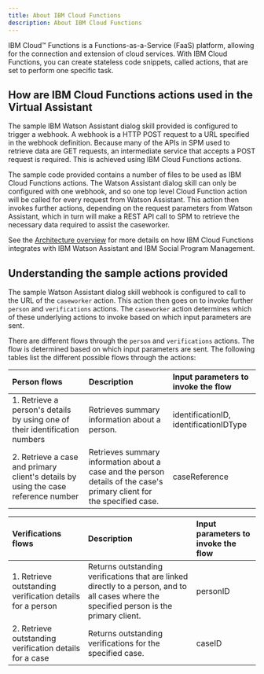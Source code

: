```yaml
---
title: About IBM Cloud Functions
description: About IBM Cloud Functions
---
```


IBM Cloud™ Functions is a Functions-as-a-Service (FaaS) platform, allowing for the connection and extension of cloud services.
With IBM Cloud Functions, you can create stateless code snippets, called actions, that are set to perform one specific task.

## How are IBM Cloud Functions actions used in the Virtual Assistant

The sample IBM Watson Assistant dialog skill provided is configured  to trigger a webhook. A webhook is a HTTP POST request to a URL specified in the webhook definition.
Because many of the APIs in SPM used to retrieve data are GET requests, an intermediate service that accepts a POST request is required. This is achieved using IBM Cloud Functions actions.

The sample code provided contains a number of files to be used as IBM Cloud Functions actions.
The Watson Assistant dialog skill can only be configured with one webhook, and so one top level Cloud Function action will be called for every request from Watson Assistant.
This action then invokes further actions, depending on the request parameters from Watson Assistant, which in turn will make a REST API call to SPM to retrieve the necessary data required to assist the caseworker.

See the [Architecture overview](/architecture/arch-overview) for more details on how IBM Cloud Functions integrates with IBM Watson Assistant and IBM Social Program Management.

## Understanding the sample actions provided

The sample Watson Assistant dialog skill webhook is configured to call to the URL of the `caseworker` action. This action then goes on to invoke further `person` and `verifications` actions.
The `caseworker` action determines which of these underlying actions to invoke based on which input parameters are sent.

There are different flows through the `person` and `verifications` actions. The flow is determined based on which input parameters are sent.
The following tables list the different possible flows through the actions:

| Person flows | Description | Input parameters to invoke the flow |
| :-------------- |  :----------- | :----------- | 
|1. Retrieve a person's details by using one of their identification numbers | Retrieves summary information about a person.| identificationID, identificationIDType |
|2. Retrieve a case and primary client's details by using the case reference number | Retrieves summary information about a case and the person details of the case's primary client for the specified case.| caseReference |

| Verifications flows | Description | Input parameters to invoke the flow |
| :----------------------- | :-------------- | :----------- | 
|1. Retrieve outstanding verification details for a person| Returns outstanding verifications that are linked directly to a person, and to all cases where the specified person is the primary client. | personID |
|2. Retrieve outstanding verification details for a case | Returns outstanding verifications for the specified case.| caseID |


